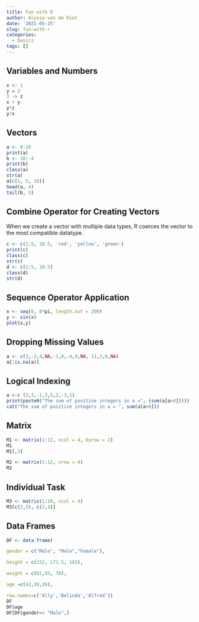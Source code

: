 ```yaml
---
title: Fun with R
author: Alyssa van de Riet
date: '2021-05-25'
slug: fun-with-r
categories:
  - basics
tags: []
---
```

## Variables and Numbers

```r
x <- 1
y = 2
3 -> z
x + y
y*z
y/x
```

## Vectors

```r
a <- 0:10
print(a)
b <- 10:-4
print(b)
class(a)
str(a)
a[c(1, 5, 10)]
head(a, 4)
tail(b, 5)
```

## Combine Operator for Creating Vectors
When we create a vector with multiple data types, R coerces the vector to the most compatible datatype. 
```r
c <- c(1:5, 10.5, 'red', 'yellow', 'green')
print(c)
class(c)
str(c)
d <- c(1:5, 10.5)
class(d)
str(d)

```

## Sequence Operator Application

```r
x <- seq(0, 8*pi, length.out = 200)
y <- sin(x)
plot(x,y)
```

## Dropping Missing Values

```r
a <- c(3,-2,4,NA,-1,8,-4,9,NA, 11,3,8,NA)
a[!is.na(a)]
```

## Logical Indexing

```r
a <-c (2,3,-1,3,5,2,-3,1)
print(paste0("The sum of positive integers in a =", (sum(a[a>0]))))
cat("The sum of positive integers in a = ", sum(a[a>0]))

```

## Matrix 
```r
M1 <- matrix(1:12, ncol = 4, byrow = 2)
M1
M1[,3]

M2 <- matrix(1:12, nrow = 4)
M2
```

## Individual Task

```r
M3 <- matrix(1:20, ncol = 4)
M3[c(3,5), c(2,4)]
```

## Data Frames

```r
DF <- data.frame(

gender = c("Male", "Male","Female"),

height = c(152, 171.5, 165),

weight = c(81,93, 78),

age =c(42,38,26),

row.names=c('Ally','Belinda','Alfred'))
DF
DF$age
DF[DF$gender== "Male",]
```

